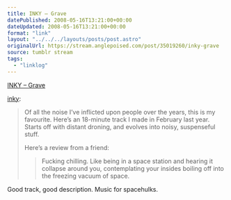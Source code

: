 ```yaml
---
title: INKY – Grave
datePublished: 2008-05-16T13:21:00+00:00
dateUpdated: 2008-05-16T13:21:00+00:00
format: "link"
layout: "../../../layouts/posts/post.astro"
originalUrl: https://stream.anglepoised.com/post/35019260/inky-grave
source: tumblr stream
tags:
  - "linklog"
---
```


[INKY – Grave][1]

<a href="http://found.boxofjunk.ws/post/34963754">inky</a>:

> Of all the noise I’ve inflicted upon people over the years, this is my favourite. Here’s an 18-minute track I made in February last year. Starts off with distant droning, and evolves into noisy, suspenseful stuff.
>
> Here’s a review from a friend:
>
> > Fucking chilling. Like being in a space station and hearing it collapse around you, contemplating your insides boiling off into the freezing vacuum of space.

Good track, good description. Music for spacehulks.

[1]: http://www.last.fm/music/Inky/Grave
